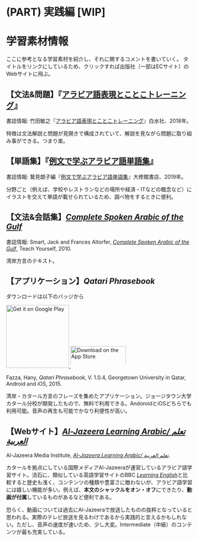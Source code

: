 # (PART) 実践編 [WIP] {.unnumbered}

# 学習素材情報 {#resource}

ここに参考となる学習素材を紹介し、それに関するコメントを書いていく。 タイトルをリンクにしているため、クリックすれば出版社（一部はECサイト）のWebサイトに飛ぶ。

## 【文法&問題】『[アラビア語表現とことこトレーニング](https://www.hakusuisha.co.jp/book/b348647.html)』

書誌情報: 竹田敏之『[アラビア語表現とことこトレーニング](https://www.hakusuisha.co.jp/book/b348647.html)』白水社、2018年。

特徴は文法解説と問題が見開きで構成されていて、解説を見ながら問題に取り組み事ができる。つまり楽。

## 【単語集】『[例文で学ぶアラビア語単語集](https://www.taishukan.co.jp/book/b471933.html)』

書誌情報: 鷲見朗子編『[例文で学ぶアラビア語単語集](https://www.taishukan.co.jp/book/b471933.html)』大修館書店、2019年。

分野ごと（例えば、学校やレストランなどの場所や経済・ITなどの概念など）にイラストを交えて単語が載せられているため、調べ物をするときに便利。

## 【文法&会話集】[*Complete Spoken Arabic of the Gulf*](https://www.bookdepository.com/Complete-Spoken-Arabic-Arabian-Gulf-Beginner-Intermediate-Course-Frances-Smart/9781444105469?ref=grid-view&qid=1669905445206&sr=1-1)

書誌情報: Smart, Jack and Frances Altorfer, [*Complete Spoken Arabic of the Gulf*](https://www.bookdepository.com/Complete-Spoken-Arabic-Arabian-Gulf-Beginner-Intermediate-Course-Frances-Smart/9781444105469?ref=grid-view&qid=1669905445206&sr=1-1), Teach Yourself, 2010.

湾岸方言のテキスト。

## 【アプリケーション】*Qatari Phrasebook*

ダウンロードは以下のバッジから

<a href="https://play.google.com/store/apps/details?id=com.qatariphrasebook.android&amp;hl=ja&amp;gl=US&amp;pcampaignid=pcampaignidMKT-Other-global-all-co-prtnr-py-PartBadge-Mar2515-1"> <img src="https://play.google.com/intl/en_us/badges/static/images/badges/en_badge_web_generic.png" alt="Get it on Google Play" width="170"/> </a> <a href="https://apps.apple.com/us/app/qatari-phrasebook/id1147644705?itsct=apps_box_badge&amp;itscg=30200" style="display: inline-block; overflow: hidden; border-radius: 13px; width: 150px; height: 83px;"> <img src="https://tools.applemediaservices.com/api/badges/download-on-the-app-store/black/en-us?size=250x83&amp;releaseDate=1502323200?h=2cb05ca2befc69e3e48c1a084acbd7fc" alt="Download on the App Store" style="margin-top: 24px;width: 150px;"/> </a>

Fazza, Hany, *Qatari Phrasebook*, V. 1.0.4, Georgetown University in Qatar, Android and iOS, 2015.

湾岸・カタール方言のフレーズを集めたアプリケーション。ジョージタウン大学カタール分校が開発したもので、無料で利用できる。AndoroidとiOSどちらでも利用可能。音声の再生も可能でかなり利便性が高い。

## 【Webサイト】[*Al-Jazeera Learning Arabic/ تعلم العربية*](https://learning.aljazeera.net/en)

Al-Jazeera Media Institute, [*Al-Jazeera Learning Arabic/ تعلم العربية*](https://learning.aljazeera.net/en).

カタールを拠点にしている国際メディアAl-Jazeeraが運営しているアラビア語学習サイト。流石に、類似している英語学習サイトのBBC [*Learning English*](https://www.bbc.co.uk/learningenglish/)と比較すると歴史も浅く、コンテンツの種類や豊富さに敵わないが、アラビア語学習には嬉しい機能が多い。例えば、**本文のシャックルをオン・オフ**にできたり、**動画が付属**しているものがあるなど便利である。

恐らく、動画については過去にAl-Jazeeraで放送したものの抜粋となっていると思われる。実際のテレビ放送を見るわけであるから実践的と言えるかもしれない。ただし、音声の速度が速いため、少し大変。Intermediate（中級）のコンテンツが最も充実している。
